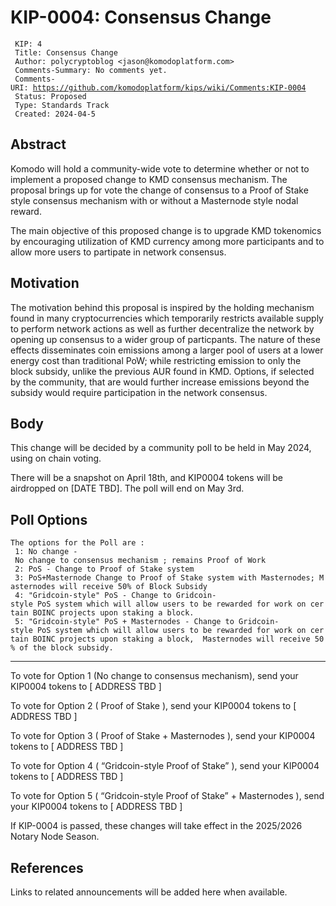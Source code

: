 = KIP-0004: Consensus Change =


  KIP: 4
  Title: Consensus Change
  Author: polycryptoblog <jason@komodoplatform.com>
  Comments-Summary: No comments yet.
  Comments-URI: https://github.com/komodoplatform/kips/wiki/Comments:KIP-0004
  Status: Proposed
  Type: Standards Track
  Created: 2024-04-5

== Abstract ==

Komodo will hold a community-wide vote to determine whether or not to implement a proposed change to KMD consensus mechanism. The proposal brings up for vote the change of consensus to a Proof of Stake style consensus mechanism with or without a Masternode style nodal reward. 

The main objective of this proposed change is to upgrade KMD tokenomics by encouraging utilization of KMD currency among more participants and to allow more users to partipate in network consensus.  

== Motivation ==

The motivation behind this proposal is inspired by the holding mechanism found in many cryptocurrencies which temporarily restricts available supply to perform network actions as well as further decentralize the network by opening up consensus to a wider group of particpants.  The nature of these effects disseminates coin emissions among a larger pool of users at a lower energy cost than traditional PoW; while restricting emission to only the block subsidy, unlike the previous AUR found in KMD.  Options, if selected by the community,  that are would further increase emissions beyond the subsidy would require participation in the network consensus.   


== Body ==

This change will be decided by a community poll to be held in May 2024, using on chain voting.

There will be a snapshot on April 18th, and KIP0004 tokens will be airdropped on [DATE TBD]. The poll will end on May 3rd.

== Poll Options ==

 The options for the Poll are : 
  1: No change - No change to consensus mechanism ; remains Proof of Work
  2: PoS - Change to Proof of Stake system
  3: PoS+Masternode Change to Proof of Stake system with Masternodes; Masternodes will receive 50% of Block Subsidy
  4: "Gridcoin-style" PoS - Change to Gridcoin-style PoS system which will allow users to be rewarded for work on certain BOINC projects upon staking a block.
  5: "Gridcoin-style" PoS + Masternodes - Change to Gridcoin-style PoS system which will allow users to be rewarded for work on certain BOINC projects upon staking a block,  Masternodes will receive 50% of the block subsidy.  



----------------------------------------------------------------------------------------------------------------------------------------------------------------------------



To vote for Option 1 (No change to consensus mechanism), send your KIP0004 tokens to [ ADDRESS TBD ]

To vote for Option 2 ( Proof of Stake ), send your KIP0004 tokens to [ ADDRESS TBD ]

To vote for Option 3 ( Proof of Stake + Masternodes ), send your KIP0004 tokens to [ ADDRESS TBD ]

To vote for Option 4 ( “Gridcoin-style Proof of Stake” ), send your KIP0004 tokens to [ ADDRESS TBD ]

To vote for Option 5 ( “Gridcoin-style Proof of Stake” + Masternodes ), send your KIP0004 tokens to [ ADDRESS TBD ]


If KIP-0004 is passed, these changes will take effect in the 2025/2026 Notary Node Season.


== References ==

Links to related announcements will be added here when available.
